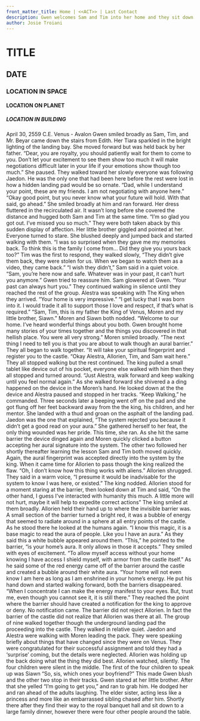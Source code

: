 ```yaml
---
front_matter_title: Home | <<ACT>> | Last Contact
description: Gwen welcomes Sam and Tim into her home and they sit down to a royal dinner.
author: Josie Troiani
---
```

# TITLE

## DATE

### LOCATION IN SPACE

#### LOCATION ON PLANET

##### LOCATION IN BUILDING

April 30, 2559 C.E.
Venus - Avalon
Gwen smiled broadly as Sam, Tim, and Mr. Beyar came down the stairs from Edith. Her Tiara sparkled in the bright lighting of the landing bay. She moved forward but was held back by her father. “Dear, you are royalty, you should patiently wait for them to come to you. Don’t let your excitement to see them show too much it will make negotiations difficult later in your life if your emotions show though too much.” She paused. They walked toward her slowly everyone was following Jaedon. He was the only one that had been here before the rest were lost in how a hidden landing pad would be so ornate.
“Dad, while I understand your point, these are my friends. I am not negotiating with anyone here.”
“Okay good point, but you never know what your future will hold. With that said, go ahead.”
She smiled broadly at him and ran forward. Her dress fluttered in the recirculated air. It wasn’t long before she covered the distance and hugged both Sam and Tim at the same time. “I’m so glad you got out. I’ve missed you so much.”
They were both taken aback by this sudden display of affection. Her little brother giggled and pointed at her. Everyone turned to stare. She blushed deeply and jumped back and started walking with them. “I was so surprised when they gave me my memories back. To think this is the family I come from… Did they give you yours back too?”
Tim was the first to respond, they walked slowly, “They didn’t give them back, they were stolen for us. When we began to watch them as a video, they came back.”
“I wish they didn’t,” Sam said in a quiet voice.
“Sam, you’re here now and safe. Whatever was in your past, it can’t hurt you anymore.” Gwen tried to reassure him.
Sam glowered at Gwen. “Your past can always hurt you.”
They continued walking in silence until they reached the rest of the group. Alestra was speaking with The King when they arrived. “Your home is very impressive.”
“I get lucky that I was born into it. I would trade it all to support those I love and respect, if that’s what is required.”
“Sam, Tim, this is my father the King of Venus, Moren and my little brother, Siawn.” Moren and Siawn both nodded.
“Welcome to our home. I’ve heard wonderful things about you both. Gwen brought home many stories of your times together and the things you discovered in that hellish place. You were all very strong.” Moren smiled broadly. “The next thing I need to tell you is that you are about to walk though an aural barrier.” They all began to walk together. “It will take your spiritual fingerprint and register you to the castle. “Okay Alestra, Allorien, Tim, and Sam wait here.” They all stopped walking but the rest continued. The king pulled a small tablet like device out of his pocket, everyone else walked with him then they all stopped and turned around. “Just Alestra, walk forward and keep walking until you feel normal again.”
As she walked forward she shivered a a ding happened on the device in the Moren’s hand. He looked down at the the device and Alestra paused and stopped in her tracks. “Keep Walking,” he commanded. Three seconds later a beeping went off on the pad and she got flung off her feet backward away from the the king, his children, and her mentor. She landed with a thud and groan on the asphalt of the landing pad.
Jaedon was the one that explained, “The system rejected you because it didn’t get a good read on your aura.” She gathered herself to her feat, the only thing wounded was her pride. This time, she ran. As she hit the same barrier the device dinged again and Moren quickly clicked a button accepting her aural signature into the system. The other two followed her shortly thereafter learning the lesson Sam and Tim both moved quickly. Again, the aural fingerprint was accepted directly into the system by the king.
When it came time for Allorien to pass though the king realized the flaw. “Oh, I don’t know how this thing works with aliens.” Allorien shrugged. They said in a warm voice, “I presume it would be inadvisable for the system to know I was here, or existed.” The king nodded.
Allorien stood for a moment staring at the barrier, then looked down at Tim and said, “On the other hand, I guess I’ve interacted with humanity this much. A little more will not hurt, maybe it will help to expedite correct actions” The king smiled at them broadly.
Allorien held their hand up to where the invisible barrier was. A small section of the barrier turned a bright red, it was a bubble of energy that seemed to radiate around in a sphere at all entry points of the castle. As he stood there he looked at the humans again. “I know this magic, it is a base magic to read the aura of people. Like you I have an aura.” As they said this a white bubble appeared around them. “This,” he pointed to the barrier, “is your home’s aura. It only allows in those it accepts.” They smiled with eyes of excitement.
“To allow myself access without your home knowing I have access I shield myself, with armor from the castle itself.” As he said some of the red energy came off of the barrier around the castle and created a bubble around their white aura. “Your home will not even know I am here as long as I am enshrined in your home’s energy. He put his hand down and started walking forward, both the barriers disappeared. “When I concentrate I can make the energy manifest to your eyes. But, trust me, even though you cannot see it, it is still there.” They reached the point where the barrier should have created a notification for the king to approve or deny. No notification came. The barrier did not reject Allorien. In fact the barrier of the castle did not realize that Allorien was there at all.
The group of nine walked together though the underground landing pad the proceeding into the castle. They walked in relative quiet. Jaedon and Alestra were walking with Moren leading the pack. They were speaking briefly about things that have changed since they were on Venus. They were congratulated for their successful assignment and told they had a ‘surprise’ coming, but the details were neglected. Allorien was holding up the back doing what the thing they did best. Allorien watched, silently.
The four children were silent in the middle. The first of the four children to speak up was Siawn “So, sis, which ones your boyfriend?” This made Gwen blush and the other two stop in their tracks. Gwen stared at her little brother. After that she yelled “I’m going to get you,” and ran to grab him. He dodged her and ran ahead of the adults laughing. The elder sister, acting less like a princess and more like an embarrassed sibling chased after him. Shortly there after they find their way to the royal banquet hall and sit down to a large family dinner, however there were four other people around the table.
